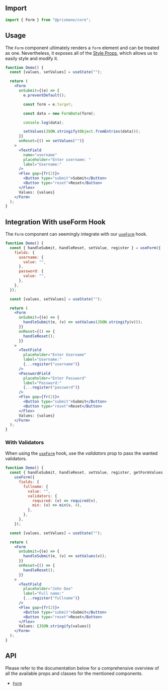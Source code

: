 ## Import

```js
import { Form } from "@prismane/core";
```

## Usage

The `Form` component ultimately renders a `form` element and can be treated as one. Nevertheless, it exposes all of the [Style Props](/docs/styling/style-props), which allows us to easily style and modify it.

```jsx preview
function Demo() {
  const [values, setValues] = useState("");

  return (
    <Form
      onSubmit={(e) => {
        e.preventDefault();

        const form = e.target;

        const data = new FormData(form);

        console.log(data);

        setValues(JSON.stringify(Object.fromEntries(data)));
      }}
      onReset={() => setValues("")}
    >
      <TextField
        name="username"
        placeholder="Enter username: "
        label="Username:"
      />
      <Flex gap={fr(2)}>
        <Button type="submit">Submit</Button>
        <Button type="reset">Reset</Button>
      </Flex>
      Values: {values}
    </Form>
  );
}
```

## Integration With useForm Hook

The `Form` component can seemingly integrate with our [`useForm`](/docs/hooks/use-form) hook.

```jsx preview
function Demo() {
  const { handleSubmit, handleReset, setValue, register } = useForm({
    fields: {
      username: {
        value: "",
      },
      password: {
        value: "",
      },
    },
  });

  const [values, setValues] = useState("");

  return (
    <Form
      onSubmit={(e) => {
        handleSubmit(e, (v) => setValues(JSON.stringify(v)));
      }}
      onReset={() => {
        handleReset();
      }}
    >
      <TextField
        placeholder="Enter Username"
        label="Username:"
        {...register("username")}
      />
      <PasswordField
        placeholder="Enter Password"
        label="Password:"
        {...register("password")}
      />
      <Flex gap={fr(2)}>
        <Button type="submit">Submit</Button>
        <Button type="reset">Reset</Button>
      </Flex>
      Values: {values}
    </Form>
  );
}
```

### With Validators

When using the [`useForm`](/docs/hooks/use-form) hook, use the _validators_ prop to pass the wanted validators.

```jsx preview
function Demo() {
  const { handleSubmit, handleReset, setValue, register, getFormValues } =
    useForm({
      fields: {
        fullname: {
          value: "",
          validators: {
            required: (v) => required(v),
            min: (v) => min(v, 4),
          },
        },
      },
    });

  const [values, setValues] = useState("");

  return (
    <Form
      onSubmit={(e) => {
        handleSubmit(e, (v) => setValues(v));
      }}
      onReset={() => {
        handleReset();
      }}
    >
      <TextField
        placeholder="John Doe"
        label="Full name:"
        {...register("fullname")}
      />
      <Flex gap={fr(2)}>
        <Button type="submit">Submit</Button>
        <Button type="reset">Reset</Button>
      </Flex>
      Values: {JSON.stringify(values)}
    </Form>
  );
}
```

## API

Please refer to the documentation below for a comprehensive overview of all the available props and classes for the mentioned components.

- [`Form`](/docs/components-api/inputs/form-api)
